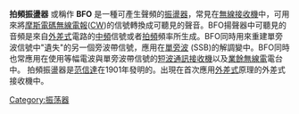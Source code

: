 '''拍頻振盪器''' 或稱作 '''BFO''' 是一種可產生聲頻的[[電子振盪器|振盪器]]，常見在[[無線接收機|無線接收機]]中，可用來將[[摩斯電碼|摩斯電碼]][[無線電報|無線電報]]([[等幅電波|CW]])的信號轉換成可聽見的聲音。BFO揚聲器中可聽見的音頻是來自[[外差式|外差式]]電路的[[中頻|中頻]]信號或者[[拍頻_(聲學)|拍頻]]頻率所生成。BFO同時用來重建單旁波信號中"遺失"的另一個旁波帶信號，應用在[[單旁波調變|單旁波]] (SSB)的解調變中。BFO同時也常應用在使用等幅電波與單旁波帶信號的[[短波|短波]][[通訊接收機|通訊接收機]]以及[[業餘無線電|業餘無線電]]電台中。
拍頻振盪器是[[范信達|范信達]]在1901年發明的。出現在首次應用[[外差式|外差式]]原理的外差式接收機中。

[[Category:振荡器|Category:振荡器]]